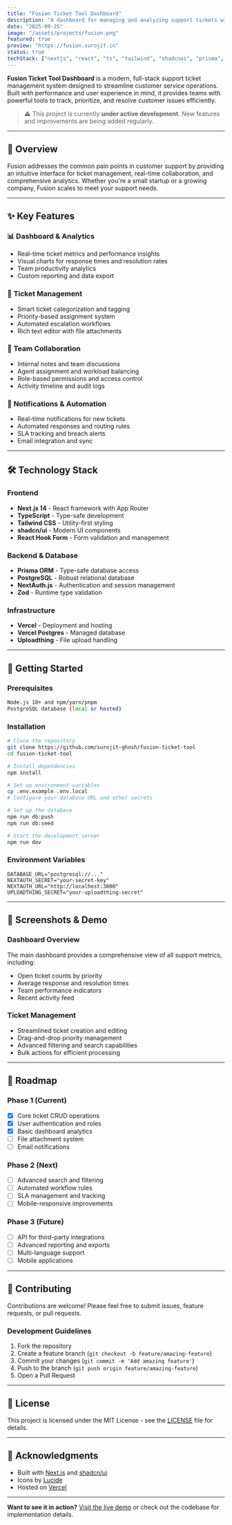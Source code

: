 ```yaml
---
title: "Fusion Ticket Tool Dashboard"
description: "A dashboard for managing and analyzing support tickets with real-time analytics."
date: "2025-09-25"
image: "/assets/projects/fusion.png"
featured: true
preview: "https://fusion.surojit.in"
status: true
techStack: ["nextjs", "react", "ts", "tailwind", "shadcnui", "prisma", "pg"]
---
```


**Fusion Ticket Tool Dashboard** is a modern, full-stack support ticket management system designed to streamline customer service operations. Built with performance and user experience in mind, it provides teams with powerful tools to track, prioritize, and resolve customer issues efficiently.

> ⚠️ This project is currently **under active development**. New features and improvements are being added regularly.

---

## 🎯 Overview

Fusion addresses the common pain points in customer support by providing an intuitive interface for ticket management, real-time collaboration, and comprehensive analytics. Whether you're a small startup or a growing company, Fusion scales to meet your support needs.

---

## ✨ Key Features

### 📊 **Dashboard & Analytics**
- Real-time ticket metrics and performance insights
- Visual charts for response times and resolution rates
- Team productivity analytics
- Custom reporting and data export

### 🎫 **Ticket Management**
- Smart ticket categorization and tagging
- Priority-based assignment system
- Automated escalation workflows
- Rich text editor with file attachments

### 👥 **Team Collaboration**
- Internal notes and team discussions
- Agent assignment and workload balancing
- Role-based permissions and access control
- Activity timeline and audit logs

### 🔔 **Notifications & Automation**
- Real-time notifications for new tickets
- Automated responses and routing rules
- SLA tracking and breach alerts
- Email integration and sync

---

## 🛠 Technology Stack

### **Frontend**
- **Next.js 14** - React framework with App Router
- **TypeScript** - Type-safe development
- **Tailwind CSS** - Utility-first styling
- **shadcn/ui** - Modern UI components
- **React Hook Form** - Form validation and management

### **Backend & Database**
- **Prisma ORM** - Type-safe database access
- **PostgreSQL** - Robust relational database
- **NextAuth.js** - Authentication and session management
- **Zod** - Runtime type validation

### **Infrastructure**
- **Vercel** - Deployment and hosting
- **Vercel Postgres** - Managed database
- **Uploadthing** - File upload handling

---

## 🚀 Getting Started

### Prerequisites
```bash
Node.js 18+ and npm/yarn/pnpm
PostgreSQL database (local or hosted)
```

### Installation
```bash
# Clone the repository
git clone https://github.com/surojit-ghosh/fusion-ticket-tool
cd fusion-ticket-tool

# Install dependencies
npm install

# Set up environment variables
cp .env.example .env.local
# Configure your database URL and other secrets

# Set up the database
npm run db:push
npm run db:seed

# Start the development server
npm run dev
```

### Environment Variables
```env
DATABASE_URL="postgresql://..."
NEXTAUTH_SECRET="your-secret-key"
NEXTAUTH_URL="http://localhost:3000"
UPLOADTHING_SECRET="your-uploadthing-secret"
```

---

## 📱 Screenshots & Demo

### Dashboard Overview
The main dashboard provides a comprehensive view of all support metrics, including:
- Open ticket counts by priority
- Average response and resolution times
- Team performance indicators
- Recent activity feed

### Ticket Management
- Streamlined ticket creation and editing
- Drag-and-drop priority management
- Advanced filtering and search capabilities
- Bulk actions for efficient processing

---

## 🎯 Roadmap

### **Phase 1** (Current)
- [x] Core ticket CRUD operations
- [x] User authentication and roles
- [x] Basic dashboard analytics
- [ ] File attachment system
- [ ] Email notifications

### **Phase 2** (Next)
- [ ] Advanced search and filtering
- [ ] Automated workflow rules
- [ ] SLA management and tracking
- [ ] Mobile-responsive improvements

### **Phase 3** (Future)
- [ ] API for third-party integrations
- [ ] Advanced reporting and exports
- [ ] Multi-language support
- [ ] Mobile applications

---

## 🤝 Contributing

Contributions are welcome! Please feel free to submit issues, feature requests, or pull requests.

### Development Guidelines
1. Fork the repository
2. Create a feature branch (`git checkout -b feature/amazing-feature`)
3. Commit your changes (`git commit -m 'Add amazing feature'`)
4. Push to the branch (`git push origin feature/amazing-feature`)
5. Open a Pull Request

---

## 📄 License

This project is licensed under the MIT License - see the [LICENSE](LICENSE) file for details.

---

## 🙏 Acknowledgments

- Built with [Next.js](https://nextjs.org/) and [shadcn/ui](https://ui.shadcn.com/)
- Icons by [Lucide](https://lucide.dev/)
- Hosted on [Vercel](https://vercel.com/)

---

**Want to see it in action?** [Visit the live demo](https://fusion.surojit.in) or check out the codebase for implementation details.